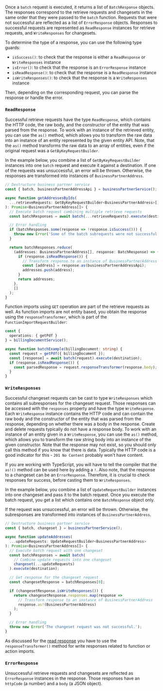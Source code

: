 Once a `batch` request is executed, it returns a list of `BatchResponse` objects.
The responses correspond to the retrieve requests and changesets in the same order that they were passed to the `batch` function.
Requests that were not successful are reflected as a list of `ErrorResponse` objects.
Responses to successful requests are represented as `ReadResponse` instances for retrieve requests, and `WriteResponses` for changesets.

To determine the type of a response, you can use the following type guards:

- `isSuccess()`: to check that the response is either a `ReadResponse` or `WriteResponses` instance
- `isError()`: to check that the response is an `ErrorResponse` instance
- `isReadResponse()`: to check that the response is a `ReadResponse` instance
- `isWriteResponses()`: to check that the response is a `WriteResponses` instance

Then, depending on the corresponding request, you can parse the response or handle the error.

### `ReadResponse`

Successful retrieve requests have the type `ReadResponse`, which contains the HTTP code, the raw body, and the constructor of the entity that was parsed from the response.
To work with an instance of the retrieved entity, you can use the `as()` method, which allows you to transform the raw data into an instance of an entity represented by the given entity API.
Note, that the `as()` method transforms the raw data to an array of entities, even if the original request was a `GetByKeyRequestBuilder`.

In the example below, you combine a list of `GetByKeyRequestBuilder` instances into one `batch` request and execute it against a destination.
If one of the requests was unsuccessful, an error will be thrown.
Otherwise, the responses are transformed into instances of `BusinessPartnerAddress`.

```ts
// Destructure business partner service
const { batch, businessPartnerAddressApi } = businessPartnerService();

async function getAddressesByIds(
  ...retrieveRequests: GetByKeyRequestBuilder<BusinessPartnerAddress>[]
): Promise<BusinessPartnerAddress[]> {
  // Execute batch request combining multiple retrieve requests
  const batchResponses = await batch(...retrieveRequests).execute(destination);

  // Error handling
  if (batchResponses.some(response => !response.isSuccess())) {
    throw new Error('Some of the batch subrequests were not successful.');
  }

  return batchResponses.reduce(
    (addresses: BusinessPartnerAddress[], response: BatchResponse) => {
      if (response.isReadResponse()) {
        // Transform response to an instance of BusinessPartnerAddress
        const [address] = response.as(businessPartnerAddressApi);
        addresses.push(address);
      }
      return addresses;
    },
    []
  );
}
```

Function imports using `GET` operation are part of the retrieve requests as well.
As function imports are not entity based, you obtain the response using the `responseTransformer`, which is part of the `FunctionImportRequestBuilder`:

```ts
const {
  operations: { getPdf }
} = billingDocumentService();

async function batchExample(billingDocument: string) {
  const request = getPdf({ billingDocument });
  const [response] = await batch(request).execute(destination);
  if (response.isReadResponse()) {
    const parsedResponse = request.responseTransformer(response.body);
  }
}
```

### `WriteResponses`

Successful changeset requests can be cast to type `WriteResponses` which contains all subresponses for the changeset request.
Those responses can be accessed with the `responses` property and have the type `WriteResponse`.
Each `WriteResponse` instance contains the HTTP code and can contain the raw body and the constructor of the entity that was parsed from the response, depending on whether there was a body in the response.
Create and delete requests typically do not have a response body.
To work with an instance of an entity given in a `WriteResponse`, you can use the `as()` method, which allows you to transform the raw string body into an instance of the given constructor.
Note that the response may not exist, so you should only call this method if you know that there is data.
Typically the HTTP code is a good indicator for this - `201 No Content` probably won't have content.

If you are working with TypeScript, you will have to tell the compiler that the `as!()` method can be used here by adding a `!`.
Also note, that the response to a changeset can be an `ErrorResponse`.
Therefore, it is crucial to check responses for success, before casting them to `WriteResponses`.

In the example below, you combine a list of `UpdateRequestBuilder` instances into one changeset and pass it to the batch request.
Once you execute the batch request, you get a list which contains one `BatchResponse` object only.

If the request was unsuccessful, an error will be thrown.
Otherwise, the subresponses are transformed into instances of `BusinessPartnerAddress`.

```ts
// Destructure business partner service
const { batch, changeset } = businessPartnerService();

async function updateAddresses(
  ...updateRequests: UpdateRequestBuilder<BusinessPartnerAddress>
): Promise<BusinessPartnerAddress[]> {
  // Execute batch request with one changeset
  const batchResponses = await batch(
    // Combine update requests into one changeset
    changeset(...updateRequests)
  ).execute(destination);

  // Get response for the changeset request
  const changesetResponse = batchResponses[0];

  if (changesetResponse.isWriteResponses()) {
    return changesetResponse.responses.map(response =>
      // Transform response to an instance of BusinessPartnerAddress
      response.as!(BusinessPartnerAddress)
    );
  }

  // Error handling
  throw new Error('The changeset request was not successful.');
}
```

As discussed for the [read response](#readresponse) you have to use the `responseTransformer()` method for write responses related to function or action imports.

### `ErrorResponse`

Unsuccessful retrieve requests and changesets are reflected as `ErrorResponse` instances in the response.
Those responses have an `httpCode` (a number) and a `body` (a JSON object).

